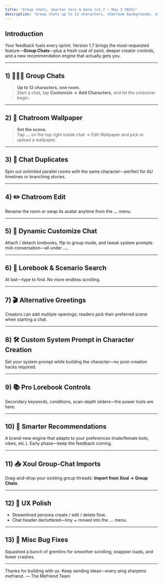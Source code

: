 ```yaml
---
title: 'Group chats, smarter recs & more (v1.7 – May 3 2025)'
description: 'Group chats up to 12 characters, chatroom backgrounds, smarter recommendations, Xoul group-chat imports, and a truck-load of creator tools & UX polish.'
---
```


## Introduction

Your feedback fuels every sprint. Version 1.7 brings the most-requested feature—**Group Chats**—plus a fresh coat of paint, deeper creator controls, and a new recommendation engine that actually gets you.

---

## 1) 🧑‍🤝‍🧑 Group Chats

> **Up to 12 characters, one room.**  
> Start a chat, tap **Customzie → Add Characters**, and let the crossover begin.

---

## 2) 🌄 Chatroom Wallpaper

> **Set the scene.**  
> Tap **...** on the top right inside chat → Edit Wallpaper and pick or upload a wallpaper.

---

## 3) 🔀 Chat Duplicates

Spin out unlimited parallel rooms with the same character—perfect for AU timelines or branching stories.

---

## 4) ✏️ Chatroom Edit

Rename the room or swap its avatar anytime from the **…** menu.

---

## 5) 🧩 Dynamic Customize Chat

Attach / detach lorebooks, flip to group mode, and tweak system prompts mid-conversation—all under **…**.

---

## 6) 🔎 Lorebook & Scenario Search

At last—type to find. No more endless scrolling.

---

## 7) 🎬 Alternative Greetings

Creators can add multiple openings; readers pick their preferred scene when starting a chat.

---

## 8) 🛠️ Custom System Prompt in Character Creation

Set your system prompt while building the character—no post-creation hacks required.

---

## 9) 📚 Pro Lorebook Controls

Secondary keywords, conditions, scan-depth sliders—the power tools are here.

---

## 10) 🔮 Smarter Recommendations

A brand-new engine that adapts to your preferences (male/female bots, vibes, etc.). Early phase—keep the feedback coming.

---

## 11) 📥 Xoul Group-Chat Imports

Drag-and-drop your existing group threads: **Import from Xoul → Group Chats**.

---

## 12) 🧼 UX Polish

- Streamlined persona create / edit / delete flow.  
- Chat header decluttered—tiny **⌄** moved into the **…** menu.

---

## 13) 🐞 Misc Bug Fixes

Squashed a bunch of gremlins for smoother scrolling, snappier loads, and fewer crashes.

---

<Note>
  Thanks for building with us. Keep sending ideas—every ping sharpens mefriend.  
  — The Mefriend Team
</Note>
